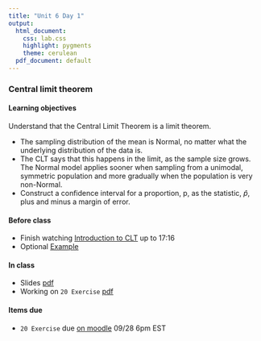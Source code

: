 ```yaml
---
title: "Unit 6 Day 1"
output: 
  html_document:
    css: lab.css
    highlight: pygments
    theme: cerulean
  pdf_document: default
---
```


###  Central limit theorem

#### Learning objectives 

Understand that the Central Limit Theorem is a limit theorem.

* The sampling distribution of the mean is Normal, no matter what the underlying distribution of the data is.
* The CLT says that this happens in the limit, as the sample size grows. The Normal model applies sooner when sampling from a unimodal, symmetric population and more gradually when the population is very non-Normal.
* Construct a confidence interval for a proportion, p, as the statistic, $\hat{p}$, plus and minus a margin of error.

#### Before class
* Finish watching [Introduction to CLT](https://www.coursera.org/learn/inferential-statistics-intro/lecture/lkQnZ/sampling-variability-and-clt) up to 17:16
* Optional [Example](https://www.coursera.org/learn/inferential-statistics-intro/lecture/XhkI6/clt-for-the-mean-examples)

#### In class
* Slides [pdf](https://sshanshans.github.io/stat140/slides/u6d1.pdf)
* Working on `20 Exercise` [pdf](https://sshanshans.github.io/stat140/labs/u6d1/u6d1.pdf)

#### Items due
* `20 Exercise` due [on moodle](https://moodle.mtholyoke.edu/mod/assign/view.php?id=573169) 09/28 6pm EST